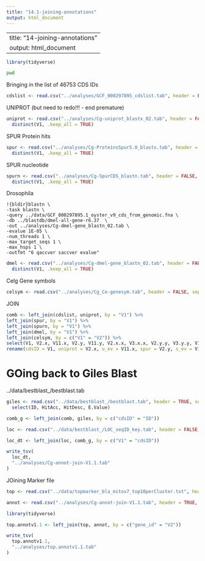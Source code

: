 ```yaml
---
title: "14.1-joining-annotations"
output: html_document
---
```

---
title: "14-joining-annotations"
output: html_document
---

```r
library(tidyverse)
```
```bash
pwd
```

Bringing in the list of 46753 CDS IDs

```r
cdslist <- read.csv("../analyses/GCF_000297895_cdslist.tab", header = FALSE)
```

UNIPROT (but need to redo!!! - end premature)
 
```r
uniprot <- read.csv("../analyses/Cg-uniprot_blastx_02.tab", header = FALSE, sep="\t") %>%
  distinct(V1, .keep_all = TRUE)
```


SPUR Protein hits

```r
spur <- read.csv("../analyses/Cg-ProteinsSpur5.0_blastx.tab", header = FALSE, sep="\t") %>%
  distinct(V1, .keep_all = TRUE)
```

SPUR nucleotide
```r
spurn <- read.csv("../analyses/Cg-SpurCDS_blastn.tab", header = FALSE, sep="\t") %>%
  distinct(V1, .keep_all = TRUE)
```


Drosophila

```
!{bldir}blastn \
-task blastn \
-query ../data/GCF_000297895.1_oyster_v9_cds_from_genomic.fna \
-db ../blastdb/dmel-all-gene-r6.37  \
-out ../analyses/Cg-dmel-gene_blastn_02.tab \
-evalue 1E-05 \
-num_threads 1 \
-max_target_seqs 1 \
-max_hsps 1 \
-outfmt "6 qaccver saccver evalue"
```


```r
dmel <- read.csv("../analyses/Cg-dmel-gene_blastn_02.tab", header = FALSE, sep="\t")  %>%
  distinct(V1, .keep_all = TRUE)
```


Celg Gene symbols

```r
celsym <- read.csv("../analyses/Cg_Ce-genesym.tab", header = FALSE, sep="\t")
```

JOIN

```r
comb <- left_join(cdslist, uniprot, by = "V1") %>%
left_join(spur, by = "V1") %>%
left_join(spurn, by = "V1") %>%
left_join(dmel, by = "V1") %>%
left_join(celsym, by = c("V1" = "V2")) %>%
select(V1, V2.x, V11.x, V2.y, V11.y, V2.x.x, V3.x.x, V2.y.y, V3.y.y, V1.y, V3, V4) %>%
rename(cdsID = V1, uniprot = V2.x, u_ev = V11.x, spur = V2.y, s_ev = V11.y, spurN = V2.x.x, spurN_ev = V3.x.x, dmel = V2.y.y, dmel_ev = V3.y.y, cel_ID = V1.y, cel_ev = V3, cel_sym = V4)
```


# GOing back to Giles Blast

../data/bestblast_/bestblast.tab

```r
giles <- read.csv("../data/bestblast_/bestblast.tab", header = TRUE, sep = "\t") %>%
  select(ID, HitAcc, HitDesc, E.Value)
```


```r
comb_g <- left_join(comb, giles, by = c("cdsID" = "ID"))
```


```r
loc <- read.csv("../data/bestblast_/LOC_seqID_key.tab", header = FALSE, sep = "\t")
```


```r
loc_dt <- left_join(loc, comb_g, by = c("V1" = "cdsID"))
```

```r
write_tsv(
  loc_dt,
  "../analyses/Cg-annot-join-V1.1.tab"
)

```


JOining Marker file


```r
top <- read.csv("../data/topmarker_bla_mitov7_top10perCluster.txt", header = TRUE, sep = "\t")
```


```r
annot <- read.csv("../analyses/Cg-annot-join-V1.1.tab", header = TRUE, sep = "\t")
```

```r
library(tidyverse)
```


```r
top.annotv1.1 <- left_join(top, annot, by = c("gene_id" = "V2"))
```


```r
write_tsv(
  top.annotv1.1,
  "../analyses/top.annotv1.1.tab"
)

```
